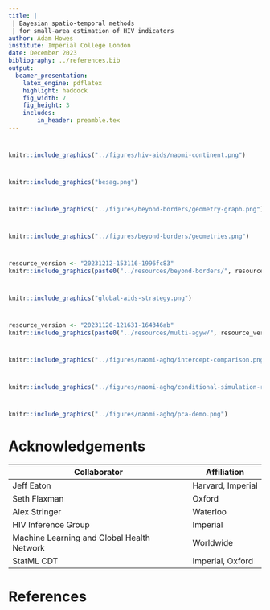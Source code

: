 ```yaml
---
title: |
 | Bayesian spatio-temporal methods
 | for small-area estimation of HIV indicators
author: Adam Howes
institute: Imperial College London
date: December 2023
bibliography: ../references.bib
output:
  beamer_presentation:
    latex_engine: pdflatex
    highlight: haddock
    fig_width: 7 
    fig_height: 3
    includes:
        in_header: preamble.tex
---
```


#

```r
knitr::include_graphics("../figures/hiv-aids/naomi-continent.png")
```

#

```r
knitr::include_graphics("besag.png")
```

#

```r
knitr::include_graphics("../figures/beyond-borders/geometry-graph.png")
```

#

```r
knitr::include_graphics("../figures/beyond-borders/geometries.png")
```

#

```r
resource_version <- "20231212-153116-1996fc83"
knitr::include_graphics(paste0("../resources/beyond-borders/", resource_version, "/depends/crps-mean-se-civ.png"))
```

#

```r
knitr::include_graphics("global-aids-strategy.png")
```

#

```r
resource_version <- "20231120-121631-164346ab"
knitr::include_graphics(paste0("../resources/multi-agyw/", resource_version, "/depends/available-surveys.png"))
```

#

```r
knitr::include_graphics("../figures/naomi-aghq/intercept-comparison.png")
```

#

```r
knitr::include_graphics("../figures/naomi-aghq/conditional-simulation-rho-diff-fixed.png")
```

#

```r
knitr::include_graphics("../figures/naomi-aghq/pca-demo.png")
```

# Acknowledgements

| Collaborator  | Affiliation       |
| ------------- | ----------------- |
| Jeff Eaton    | Harvard, Imperial |
| Seth Flaxman  | Oxford            |
| Alex Stringer | Waterloo          |
| HIV Inference Group | Imperial    |
| Machine Learning and Global Health Network | Worldwide |
| StatML CDT  | Imperial, Oxford    |

# References {.allowframebreaks}
